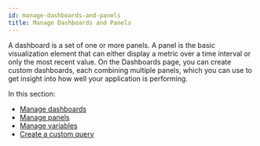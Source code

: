 ```yaml
---
id: manage-dashboards-and-panels
title: Manage Dashboards and Panels
---
```



A dashboard is a set of one or more panels. A panel is the basic visualization element that can either display a metric over a time interval or only the most recent value. On the Dashboards page, you can create custom dashboards, each combining multiple panels, which you can use to get insight into how well your application is performing.

In this section:
 - [Manage dashboards](/docs/userguide/manage-dashboards/)
 - [Manage panels](/docs/userguide/manage-panels/)
 - [Manage variables](/docs/userguide/manage-variables/)
 - [Create a custom query](/docs/userguide/create-a-custom-query/)
